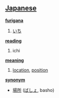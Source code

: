 == [[Japanese]] ==                                          

'''[[furigana]]'''
# [[いち]]

'''[[reading]]'''
# ichi

'''[[meaning]]'''
# [[location]], [[position]]

'''[[synonym]]'''
* [[場所]] ([[ばしょ]], basho)